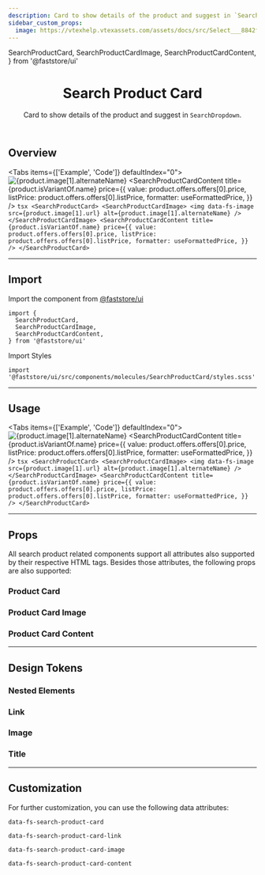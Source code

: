 ```yaml
---
description: Card to show details of the product and suggest in `SearchDropdown`.
sidebar_custom_props:
  image: https://vtexhelp.vtexassets.com/assets/docs/src/Select___8842f3b6522c3e8db0a887b3f216a6ab.png
---
```


  SearchProductCard,
  SearchProductCardImage,
  SearchProductCardContent,
} from '@faststore/ui'


<header>

# Search Product Card

Card to show details of the product and suggest in `SearchDropdown`.

</header>

## Overview

<Tabs items={['Example', 'Code']} defaultIndex="0">
  <Tab>
    <OverviewSection>
      <SearchProductCard>
        <SearchProductCardImage>
          <img
            data-fs-image
            src={product.image[1].url}
            alt={product.image[1].alternateName}
          />
        </SearchProductCardImage>
        <SearchProductCardContent
          title={product.isVariantOf.name}
          price={{
            value: product.offers.offers[0].price,
            listPrice: product.offers.offers[0].listPrice,
            formatter: useFormattedPrice,
          }}
        />
      </SearchProductCard>
    </OverviewSection>
  </Tab>
  <Tab>
    ```tsx
    <SearchProductCard>
      <SearchProductCardImage>
        <img
          data-fs-image
          src={product.image[1].url}
          alt={product.image[1].alternateName}
        />
      </SearchProductCardImage>
      <SearchProductCardContent
        title={product.isVariantOf.name}
        price={{
          value: product.offers.offers[0].price,
          listPrice: product.offers.offers[0].listPrice,
          formatter: useFormattedPrice,
        }}
      />
    </SearchProductCard>
    ```
  </Tab>
</Tabs>

---

## Import

Import the component from <a href="https://www.faststore.dev/reference/ui/get-started-faststore-ui">@faststore/ui</a>

```tsx
import {
  SearchProductCard,
  SearchProductCardImage,
  SearchProductCardContent,
} from '@faststore/ui'
```

Import Styles

```tsx
import '@faststore/ui/src/components/molecules/SearchProductCard/styles.scss'
```

---

## Usage

<Tabs items={['Example', 'Code']} defaultIndex="0">
  <Tab>
    <OverviewSection>
      <SearchProductCard>
        <SearchProductCardImage>
          <img
            data-fs-image
            src={product.image[1].url}
            alt={product.image[1].alternateName}
          />
        </SearchProductCardImage>
        <SearchProductCardContent
          title={product.isVariantOf.name}
          price={{
            value: product.offers.offers[0].price,
            listPrice: product.offers.offers[0].listPrice,
            formatter: useFormattedPrice,
          }}
        />
      </SearchProductCard>
    </OverviewSection>
  </Tab>
  <Tab>
    ```tsx
    <SearchProductCard>
      <SearchProductCardImage>
        <img
          data-fs-image
          src={product.image[1].url}
          alt={product.image[1].alternateName}
        />
      </SearchProductCardImage>
      <SearchProductCardContent
        title={product.isVariantOf.name}
        price={{
          value: product.offers.offers[0].price,
          listPrice: product.offers.offers[0].listPrice,
          formatter: useFormattedPrice,
        }}
      />
    </SearchProductCard>
    ```
  </Tab>
</Tabs>

---

## Props

All search product related components support all attributes also supported by their respective HTML tags. Besides those attributes, the following props are also supported:

### Product Card

<PropsSection name="SearchProductCard" />

### Product Card Image

<PropsSection name="SearchProductCardImage" />

### Product Card Content

<PropsSection name="SearchProductCardContent" />

---

## Design Tokens

### Nested Elements

### Link

<TokenTable>
  <TokenRow
    token="--fs-suggestion-product-card-link-padding"
    value="var(--fs-spacing-1) var(--fs-spacing-3)"
  />
</TokenTable>

### Image

<TokenTable>
  <TokenRow
    token="--fs-suggestion-product-card-image-border-radius"
    value="var(--fs-border-radius)"
  />
  <TokenRow
    token="--fs-suggestion-product-card-image-margin-right"
    value="var(--fs-spacing-3)"
  />
  <TokenRow token="--fs-suggestion-product-card-image-height" value="3.5rem" />
</TokenTable>

### Title

<TokenTable>
  <TokenRow
    token="--fs-suggestion-product-card-title-margin-bottom"
    value="var(--fs-spacing-0)"
  />
  <TokenRow
    token="--fs-suggestion-product-card-title-line-height"
    value="1.2"
  />
  <TokenRow
    token="--fs-suggestion-product-card-title-color"
    value="var(--fs-color-text)"
    isColor
  />
</TokenTable>

---

## Customization

For further customization, you can use the following data attributes:

`data-fs-search-product-card`

`data-fs-search-product-card-link`

`data-fs-search-product-card-image`

`data-fs-search-product-card-content`
